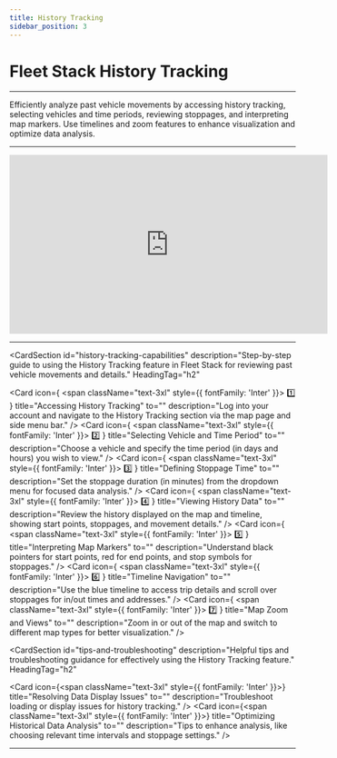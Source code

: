 ```yaml
---
title: History Tracking
sidebar_position: 3
---
```


# Fleet Stack History Tracking

---

Efficiently analyze past vehicle movements by accessing history tracking, selecting vehicles and time periods, reviewing stoppages, and interpreting map markers. Use timelines and zoom features to enhance visualization and optimize data analysis.

---

<div style={{ display: 'flex', justifyContent: 'center', marginTop: '20px' }}>
  <iframe
    width="560"
    height="315"
    src="https://www.youtube.com/embed/RTya4g_SALU?si=SggLdt-IS-1rH1DF"
    title="Scheduled Reports Management Tutorial"
    frameBorder="0"
    allow="accelerometer; autoplay; clipboard-write; encrypted-media; gyroscope; picture-in-picture"
    allowFullScreen
  ></iframe>
</div>

---

<CardSection
  id="history-tracking-capabilities"
  description="Step-by-step guide to using the History Tracking feature in Fleet Stack for reviewing past vehicle movements and details."
  HeadingTag="h2"
>
  <Card
    icon={
      <span className="text-3xl" style={{ fontFamily: 'Inter' }}>
        1️⃣
      </span>
    }
    title="Accessing History Tracking"
    to=""
    description="Log into your account and navigate to the History Tracking section via the map page and side menu bar."
  />
  <Card
    icon={
      <span className="text-3xl" style={{ fontFamily: 'Inter' }}>
        2️⃣
      </span>
    }
    title="Selecting Vehicle and Time Period"
    to=""
    description="Choose a vehicle and specify the time period (in days and hours) you wish to view."
  />
  <Card
    icon={
      <span className="text-3xl" style={{ fontFamily: 'Inter' }}>
        3️⃣
      </span>
    }
    title="Defining Stoppage Time"
    to=""
    description="Set the stoppage duration (in minutes) from the dropdown menu for focused data analysis."
  />
  <Card
    icon={
      <span className="text-3xl" style={{ fontFamily: 'Inter' }}>
        4️⃣
      </span>
    }
    title="Viewing History Data"
    to=""
    description="Review the history displayed on the map and timeline, showing start points, stoppages, and movement details."
  />
  <Card
    icon={
      <span className="text-3xl" style={{ fontFamily: 'Inter' }}>
        5️⃣
      </span>
    }
    title="Interpreting Map Markers"
    to=""
    description="Understand black pointers for start points, red for end points, and stop symbols for stoppages."
  />
  <Card
    icon={
      <span className="text-3xl" style={{ fontFamily: 'Inter' }}>
        6️⃣
      </span>
    }
    title="Timeline Navigation"
    to=""
    description="Use the blue timeline to access trip details and scroll over stoppages for in/out times and addresses."
  />
  <Card
    icon={
      <span className="text-3xl" style={{ fontFamily: 'Inter' }}>
        7️⃣
      </span>
    }
    title="Map Zoom and Views"
    to=""
    description="Zoom in or out of the map and switch to different map types for better visualization."
  />
</CardSection>

<CardSection
  id="tips-and-troubleshooting"
  description="Helpful tips and troubleshooting guidance for effectively using the History Tracking feature."
  HeadingTag="h2"
>
  <Card
    icon={<span className="text-3xl" style={{ fontFamily: 'Inter' }}></span>}
    title="Resolving Data Display Issues"
    to=""
    description="Troubleshoot loading or display issues for history tracking."
  />
  <Card
    icon={<span className="text-3xl" style={{ fontFamily: 'Inter' }}></span>}
    title="Optimizing Historical Data Analysis"
    to=""
    description="Tips to enhance analysis, like choosing relevant time intervals and stoppage settings."
  />
</CardSection>

---
<head>
  <title>Fleet Stack History Tracking</title>
  <meta
    name="description"
    content="Comprehensive guide to using the History Tracking feature in Fleet Stack, including map views, timeline data, and detailed stoppage insights."
  />
</head>
